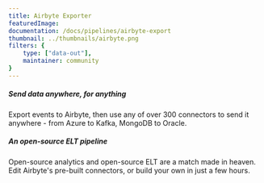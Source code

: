 ```yaml
---
title: Airbyte Exporter
featuredImage: 
documentation: /docs/pipelines/airbyte-export
thumbnail: ../thumbnails/airbyte.png
filters: {
    type: ["data-out"],
    maintainer: community
}
---
```


<Section
    divider={false}
    title="Sync PostHog events to Airbyte and build open-source ELT pipelines to move transformed data anywhere."
    size="full"
    cols={2}
>
    <div>
        <h5>Send data anywhere, for anything</h5>
        <p>Export events to Airbyte, then use any of over 300 connectors to send it anywhere - from Azure to Kafka, MongoDB to Oracle.</p>
    </div>
    <div>
        <h5>An open-source ELT pipeline</h5>
        <p>Open-source analytics and open-source ELT are a match made in heaven. Edit Airbyte's pre-built connectors, or build your own in just a few hours.</p>
    </div>
</Section>

<TutorialsSlider topic="airbyte" />

<Documentation />
